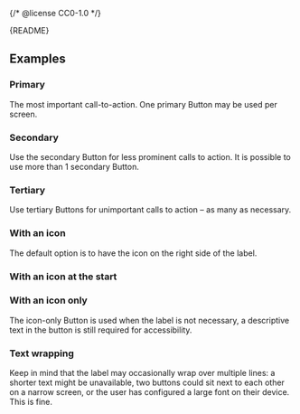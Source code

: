 {/* @license CC0-1.0 */}


<Meta of={ButtonStories} />

<Markdown>{README}</Markdown>

<Primary />

<Controls />

## Examples

### Primary

The most important call-to-action.
One primary Button may be used per screen.

<Canvas of={ButtonStories.Primary} />

### Secondary

Use the secondary Button for less prominent calls to action.
It is possible to use more than 1 secondary Button.

<Canvas of={ButtonStories.Secondary} />

### Tertiary

Use tertiary Buttons for unimportant calls to action – as many as necessary.

<Canvas of={ButtonStories.Tertiary} />

### With an icon

The default option is to have the icon on the right side of the label.

<Canvas of={ButtonStories.Icon} />

### With an icon at the start

<Canvas of={ButtonStories.StartIcon} />

### With an icon only

The icon-only Button is used when the label is not necessary, a descriptive text in the button is still required for accessibility.

<Canvas of={ButtonStories.OnlyIcon} />

### Text wrapping

Keep in mind that the label may occasionally wrap over multiple lines:
a shorter text might be unavailable,
two buttons could sit next to each other on a narrow screen,
or the user has configured a large font on their device.
This is fine.

<Canvas of={ButtonStories.TextWrapping} />
